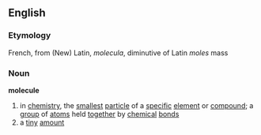 ==English==
===Etymology===
French, from (New) Latin, ''molecula'', diminutive of Latin ''moles'' mass
===Noun===
'''molecule'''
# in [[chemistry]], the [[smallest]] [[particle]] of a [[specific]] [[element]] or [[compound]]; a [[group]] of [[atom]]s held [[together]] by [[chemical]] [[bond]]s
# a [[tiny]] [[amount]]